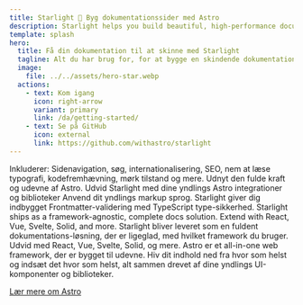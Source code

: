 ```yaml
---
title: Starlight 🌟 Byg dokumentationssider med Astro
description: Starlight helps you build beautiful, high-performance documentation websites with Astro.
template: splash
hero:
  title: Få din dokumentation til at skinne med Starlight
  tagline: Alt du har brug for, for at bygge en skindende dokumentationsside. Hurtig, tilgængelig og nem at bruge.
  image:
    file: ../../assets/hero-star.webp
  actions:
    - text: Kom igang
      icon: right-arrow
      variant: primary
      link: /da/getting-started/
    - text: Se på GitHub
      icon: external
      link: https://github.com/withastro/starlight
---
```



<CardGrid stagger>
	<Card title="Documentation, der begejstrer" icon="open-book">
		Inkluderer: Sidenavigation, søg, internationalisering, SEO, nem at læse
		typografi, kodefremhævning, mørk tilstand og mere.
	</Card>
	<Card title="Drevet af Astro" icon="rocket">
		Udnyt den fulde kraft og udevne af Astro. 
		Udvid Starlight med dine yndlings Astro integrationer og biblioteker
	</Card>
	<Card title="Markdown, Markdoc og MDX" icon="document">
		Anvend dit yndlings markup sprog. Starlight giver dig indbygget
		Frontmatter-validering med TypeScript type-sikkerhed.
	</Card>
	<Card title="Anvend dine egne UI-komponenter" icon="puzzle">
		Starlight ships as a framework-agnostic, complete docs solution. Extend with
		React, Vue, Svelte, Solid, and more.
		Starlight bliver leveret som en fuldent dokumentations-løsning, der er ligeglad, med hvilket framework du bruger. Udvid med React, Vue, Svelte, Solid, og mere.
	</Card>
</CardGrid>

<AboutAstro title="Bragt til dig af">
Astro er et all-in-one web framework, der er bygget til udevne.
Hiv dit indhold ned fra hvor som helst og indsæt det hvor som helst, alt sammen drevet af dine yndlings UI-komponenter og biblioteker.

[Lær mere om Astro](https://astro.build/)

</AboutAstro>
